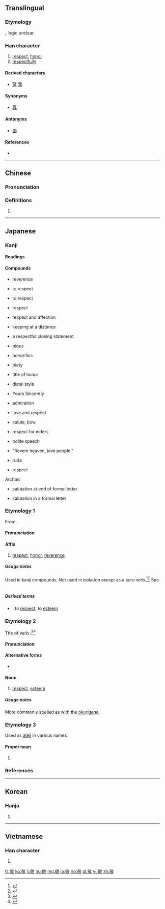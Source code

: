 ==Translingual==

===Etymology===
{{Han compound|茍|攵|ls=ic}}, logic unclear.

===Han character===
{{Han char|rn=66|rad=攴|as=09|sn=13|four=48640|canj=TROK|ids=⿰苟攵}}

# [[respect]], [[honor]]
# [[respectfully]]

====Derived characters====
* [[警]] [[驚]]

====Synonyms====
* [[尊]]

====Antonyms====
* [[鄙]]

====References====
* {{Han ref|kx=0473.350|dkj=13285|dj=0826.170|hdz=21466.020|uh=656C|ud=25964|bh=B771|bd=46961}}

----

==Chinese==
{{zh-forms}}

===Pronunciation===
{{zh-pron
|m=jìng
|c=ging3
|mc=y
|oc=y
|ma=
|cat=n,adv
}}

===Definitions===
# {{rfdef|lang=zh}}

----

==Japanese==

===Kanji===
{{ja-kanji|grade=6|rs=攴09}}

====Readings====
{{ja-readings
|kanon=[[けい]] (kei)
|goon=[[きょう]] (kyō)
|kun=[[うやまう|うやま.う]] ({{ja-l|敬う}}, uyama.u)
|nanori=[[け]] (ke), [[たか]] (taka), [[たかし]] (takashi), [[たけ]] (take), [[とし]] (toshi), [[のり]] (nori), [[ひろ]] (noro), [[ゆき]] (yuki), [[よし]] (yoshi)
}}

====Compounds====
{{der-top|Compounds of 敬}}
* {{m|ja|敬い|tr=uyamai}} reverence
* {{m|ja|敬う|tr=uyamau}} to respect
* {{m|ja|敬す|tr=keisu}} to respect
* {{m|ja|敬意|tr=keii}} respect
* {{m|ja|敬愛|tr=keiai}} respect and affection
* {{m|ja|敬遠|tr=keien}} keeping at a distance
* {{m|ja|敬具|tr=keigu}} a respectful closing statement
* {{m|ja|敬虔|tr=keiken}} pious
* {{m|ja|敬語|tr=keigo}} honorifics
* {{m|ja|敬神|tr=keishin}} piety
* {{m|ja|敬称|tr=keishō}} title of honor
* {{m|ja|敬体|tr=keitai}} distal style
{{der-mid}}
* {{m|ja|敬白|tr=keihaku}} Yours Sincerely
* {{m|ja|敬服|tr=keifuku}} admiration
* {{m|ja|敬慕|tr=keibo}} love and respect
* {{m|ja|敬礼|tr=keirei}} salute, bow
* {{m|ja|敬老|tr=keirō}} respect for elders
* {{m|ja|敬譲語|tr=keijōgo}} polite speech
* {{m|ja|敬天愛人|tr=keiten aijin}} "Revere heaven, love people."
* {{m|ja|失敬|tr=shikkei}} rude
* {{m|ja|尊敬|tr=sonkei}} respect
Archaic
* {{m|ja|敬啓|tr=keikei}} salutation at end of formal letter
* {{m|ja|敬呈|tr=keitei}} salutation in a formal letter
{{der-bottom}}

===Etymology 1===
{{ja-kanjitab|yomi=o|けい}}
From {{etyl|ltc|ja|sort=けい}} {{m|zh|敬|tr=kjæng<sup>H</sup>||respectful}}.

====Pronunciation====
{{ja-pron|yomi=kanon|けい}}

====Affix====
{{ja-pos|affix|けい}}

# [[respect]], [[honor]], [[reverence]]

=====Usage notes=====
Used in kanji compounds.  Not used in isolation except as a ''suru'' verb.<ref name="KDJ">{{R:Kokugo Dai Jiten}}</ref><ref name="DJR">{{R:Daijirin}}</ref>  See {{ja-l|敬する}}.

=====Derived terms=====
{{der-top}}
* {{ja-r|敬する|けいする}}: to [[respect]], to [[esteem]]
{{der-bottom}}

===Etymology 2===
{{ja-kanjitab|yomi=k|うやまい}}
The {{m|ja|連用形|tr=ren'yōkei||continuative or stem form}} of verb {{m|ja|敬う|tr=uyamau||to resepect, to esteem}}.<ref name="KDJ">{{R:Kokugo Dai Jiten}}</ref><ref name="DJR">{{R:Daijirin}}</ref>

====Pronunciation====
{{ja-pron|yomi=k|うやまい}}

====Alternative forms====
* {{ja-l|敬い}}

====Noun====
{{ja-noun|うやまい}}

# [[respect]], [[esteem]]

=====Usage notes=====
More commonly spelled as {{ja-l|敬い}} with the [[okurigana]].

===Etymology 3===
Used as [[ateji]] in various names.

====Proper noun====
{{ja-pos|たかし|proper}}

# {{given name|lang=ja|sort=たかし|male}}

===References===
<references/>

----

==Korean==

===Hanja===
{{ko-hanja|hangeul=경|eumhun=|rv=gyeong|mr=kyŏng|y=kyeng}}

# {{defn|lang=ko|sort=攴09}}

----

==Vietnamese==

===Han character===
{{vi-hantu|[[kính]]|rs=攴09}}

# {{defn|lang=vi|sort=攴09}}

[[fr:敬]]
[[ko:敬]]
[[li:敬]]
[[hu:敬]]
[[mg:敬]]
[[ja:敬]]
[[no:敬]]
[[pl:敬]]
[[vi:敬]]
[[zh:敬]]